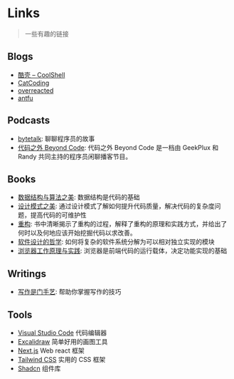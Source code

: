 # Links

> 一些有趣的链接

## Blogs
- [酷壳 – CoolShell](https://coolshell.cn/)
- [CatCoding](https://catcoding.me/links/)
- [overreacted](https://overreacted.io/)
- [antfu](https://antfu.me/links/)

## Podcasts
- [bytetalk](https://bytetalk.fm/): 聊聊程序员的故事
- [代码之外 Beyond Code](https://bento.me/beyondcode): 代码之外 Beyond Code 是一档由 GeekPlux 和 Randy 共同主持的程序员闲聊播客节目。

## Books
- [数据结构与算法之美](https://time.geekbang.org/column/article/40036): 数据结构是代码的基础
- [设计模式之美](https://time.geekbang.org/column/article/215132): 通过设计模式了解如何提升代码质量，解决代码的复杂度问题，提高代码的可维护性
- [重构](https://book.douban.com/subject/30468597/): 书中清晰揭示了重构的过程，解释了重构的原理和实践方式，并给出了何时以及何地应该开始挖掘代码以求改善。
- [软件设计的哲学](https://book.douban.com/subject/37119755/): 如何将复杂的软件系统分解为可以相对独立实现的模块
- [浏览器工作原理与实践](https://time.geekbang.org/column/article/155183): 浏览器是前端代码的运行载体，决定功能实现的基础

## Writings
- [写作是门手艺](https://book.douban.com/subject/35143751/): 帮助你掌握写作的技巧

## Tools

- [Visual Studio Code](https://code.visualstudio.com/) 代码编辑器
- [Excalidraw](https://excalidraw.com/) 简单好用的画图工具
- [Next.js](https://nextjs.org/) Web react 框架
- [Tailwind CSS](https://tailwindcss.com/) 实用的 CSS 框架
- [Shadcn](https://ui.shadcn.com/) 组件库